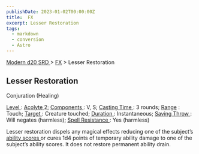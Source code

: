 ```yaml
---
publishDate: 2023-01-02T00:00:00Z
title:  FX
excerpt: Lesser Restoration
tags:
  - markdown
  - conversion
  - Astro
---
```


[ Modern d20 SRD ](/#modernD20) > [ FX](modern-d20-srd-fx-index) > Lesser Restoration

##  Lesser Restoration

Conjuration (Healing)

[ Level ](modern-d20-srd-fx-level) : [ Acolyte ](modern-d20-srd-classes-advanced-acolyte) 2; [ Components ](modern-d20-srd-fx-components) : V, S; [Casting Time ](modern-d20-srd-fx-casting-time) : 3 rounds; [ Range](modern-d20-srd-fx-range) : Touch; [ Target ](modern-d20-srd-fx-target) :
Creature touched; [ Duration ](modern-d20-srd-fx-duration) : Instantaneous; [Saving Throw ](modern-d20-srd-basics-saving-throws) : Will negates (harmless);
[ Spell Resistance ](modern-d20-srd-special-abilities-spell-resistance) : Yes
(harmless)

Lesser restoration dispels any magical effects reducing one of the subject’s [ability scores ](modern-d20-srd-basics-ability-scores) or cures 1d4 points of
temporary ability damage to one of the subject’s ability scores. It does not
restore permanent ability drain.

